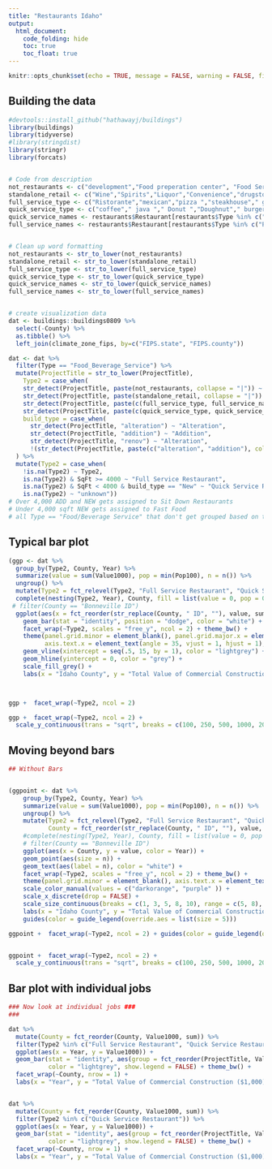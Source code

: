```yaml
---
title: "Restaurants Idaho"
output: 
  html_document:
    code_folding: hide
    toc: true
    toc_float: true
---
```


```r
knitr::opts_chunk$set(echo = TRUE, message = FALSE, warning = FALSE, fig.width = 12, fig.height = 5)
```

## Building the data

```r

#devtools::install_github("hathawayj/buildings")
library(buildings)
library(tidyverse)
#library(stringdist)
library(stringr)
library(forcats)


# Code from description
not_restaurants <- c("development","Food preperation center", "Food Services center","bakery","Grocery","conceession","Cafeteria", "lunchroom","school","facility"," hall ")
standalone_retail <- c("Wine","Spirits","Liquor","Convenience","drugstore","Flying J", "Rite Aid ","walgreens ","Love's Travel ")
full_service_type <- c("Ristorante","mexican","pizza ","steakhouse"," grill ","buffet","tavern"," bar ","waffle","italian","steak house")
quick_service_type <- c("coffee"," java "," Donut ","Doughnut"," burger ","Ice Cream ","custard ","sandwich ","fast food "," bagel ")
quick_service_names <- restaurants$Restaurant[restaurants$Type %in% c("coffee","Ice Cream","Fast Food")]
full_service_names <- restaurants$Restaurant[restaurants$Type %in% c("Pizza","Casual Dining","Fast Casual")]


# Clean up word formatting
not_restaurants <- str_to_lower(not_restaurants)
standalone_retail <- str_to_lower(standalone_retail)
full_service_type <- str_to_lower(full_service_type)
quick_service_type <- str_to_lower(quick_service_type)
quick_service_names <- str_to_lower(quick_service_names)
full_service_names <- str_to_lower(full_service_names)


# create visualization data
dat <- buildings::buildings0809 %>% 
  select(-County) %>%
  as.tibble() %>%
  left_join(climate_zone_fips, by=c("FIPS.state", "FIPS.county"))

dat <- dat %>% 
  filter(Type == "Food_Beverage_Service") %>% 
  mutate(ProjectTitle = str_to_lower(ProjectTitle),
    Type2 = case_when(
    str_detect(ProjectTitle, paste(not_restaurants, collapse = "|")) ~ "Non Standard Food Service",
    str_detect(ProjectTitle, paste(standalone_retail, collapse = "|")) ~ "Stand-alone Retail",
    str_detect(ProjectTitle, paste(c(full_service_type, full_service_names), collapse = "|")) ~ "Full Service Restaurant",
    str_detect(ProjectTitle, paste(c(quick_service_type, quick_service_names), collapse = "|")) ~ "Quick Service Restaurant"),
    build_type = case_when(
      str_detect(ProjectTitle, "alteration") ~ "Alteration",
      str_detect(ProjectTitle, "addition") ~ "Addition",
      str_detect(ProjectTitle, "renov") ~ "Alteration",
      !(str_detect(ProjectTitle, paste(c("alteration", "addition"), collapse = "|"))) ~ "New")
  ) %>%
  mutate(Type2 = case_when(
    !is.na(Type2) ~ Type2,
    is.na(Type2) & SqFt >= 4000 ~ "Full Service Restaurant",
    is.na(Type2) & SqFt < 4000 & build_type == "New" ~ "Quick Service Restaurant",
    is.na(Type2) ~ "unknown"))
# Over 4,000 ADD and NEW gets assigned to Sit Down Restaurants
# Under 4,000 sqft NEW gets assigned to Fast Food
# all Type == "Food/Beverage Service" that don't get grouped based on the above are called "Unknown"


```

## Typical bar plot

```r

(ggp <- dat %>% 
  group_by(Type2, County, Year) %>% 
  summarize(value = sum(Value1000), pop = min(Pop100), n = n()) %>%
  ungroup() %>%
  mutate(Type2 = fct_relevel(Type2, "Full Service Restaurant", "Quick Service Restaurant")) %>%
  complete(nesting(Type2, Year), County, fill = list(value = 0, pop = 0, n = 0)) %>%
 # filter(County == "Bonneville ID")
  ggplot(aes(x = fct_reorder(str_replace(County, " ID", ""), value, sum), y = value, fill = Year)) + 
    geom_bar(stat = "identity", position = "dodge", color = "white") + 
    facet_wrap(~Type2, scales = "free_y", ncol = 2) + theme_bw() + 
    theme(panel.grid.minor = element_blank(), panel.grid.major.x = element_blank(),
          axis.text.x = element_text(angle = 35, vjust = 1, hjust = 1), legend.position = "bottom") +
    geom_vline(xintercept = seq(.5, 15, by = 1), color = "lightgrey") +
    geom_hline(yintercept = 0, color = "grey") +
    scale_fill_grey() +
    labs(x = "Idaho County", y = "Total Value of Commercial Construction ($1,000)" ))



ggp +  facet_wrap(~Type2, ncol = 2) 

ggp +  facet_wrap(~Type2, ncol = 2) + 
  scale_y_continuous(trans = "sqrt", breaks = c(100, 250, 500, 1000, 2000, 3000, 4000, 6000))

```

## Moving beyond bars

```r

## Without Bars


(ggpoint <- dat %>% 
    group_by(Type2, County, Year) %>% 
    summarize(value = sum(Value1000), pop = min(Pop100), n = n()) %>%
    ungroup() %>%
    mutate(Type2 = fct_relevel(Type2, "Full Service Restaurant", "Quick Service Restaurant"),
           County = fct_reorder(str_replace(County, " ID", ""), value, sum)) %>%
    #complete(nesting(Type2, Year), County, fill = list(value = 0, pop = 0, n = 0)) %>%
    # filter(County == "Bonneville ID")
    ggplot(aes(x = County, y = value, color = Year)) + 
    geom_point(aes(size = n)) + 
    geom_text(aes(label = n), color = "white") +
    facet_wrap(~Type2, scales = "free_y", ncol = 2) + theme_bw() + 
    theme(panel.grid.minor = element_blank(), axis.text.x = element_text(angle = 35, vjust = 1, hjust = 1), legend.position = "bottom") +
    scale_color_manual(values = c("darkorange", "purple" )) +
    scale_x_discrete(drop = FALSE) +
    scale_size_continuous(breaks = c(1, 3, 5, 8, 10), range = c(5, 8), guide = "none") +
    labs(x = "Idaho County", y = "Total Value of Commercial Construction ($1,000)" )) +
    guides(color = guide_legend(override.aes = list(size = 5)))

ggpoint +  facet_wrap(~Type2, ncol = 2) + guides(color = guide_legend(override.aes = list(size = 5)))


ggpoint +  facet_wrap(~Type2, ncol = 2) + 
  scale_y_continuous(trans = "sqrt", breaks = c(100, 250, 500, 1000, 2000, 3000, 4000, 6000)) + coord_flip() + theme_bw() + guides(color = guide_legend(override.aes = list(size = 5))) + theme(legend.position = "bottom")


```



## Bar plot with individual jobs

```r
### Now look at individual jobs ###
### 

dat %>% 
  mutate(County = fct_reorder(County, Value1000, sum)) %>%
  filter(Type2 %in% c("Full Service Restaurant", "Quick Service Restaurant")) %>%
  ggplot(aes(x = Year, y = Value1000)) + 
  geom_bar(stat = "identity", aes(group = fct_reorder(ProjectTitle, Value1000, .desc = FALSE)), 
           color = "lightgrey", show.legend = FALSE) + theme_bw() +
  facet_wrap(~County, nrow = 1) +
  labs(x = "Year", y = "Total Value of Commercial Construction ($1,000)", title = "Total cost of restaurant construction") 


dat %>% 
  mutate(County = fct_reorder(County, Value1000, sum)) %>%
  filter(Type2 %in% c("Quick Service Restaurant")) %>%
  ggplot(aes(x = Year, y = Value1000)) + 
  geom_bar(stat = "identity", aes(group = fct_reorder(ProjectTitle, Value1000, .desc = FALSE)), 
           color = "lightgrey", show.legend = FALSE) + theme_bw() +
  facet_wrap(~County, nrow = 1) +
  labs(x = "Year", y = "Total Value of Commercial Construction ($1,000)", title = "Total cost of fast-food restaurant construction")
```

